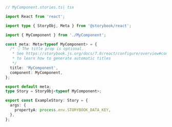 ```ts
// MyComponent.stories.ts| tsx

import React from 'react';

import type { StoryObj, Meta } from '@storybook/react';

import { MyComponent } from './MyComponent';

const meta: Meta<typeof MyComponent> = {
  /* 👇 The title prop is optional.
   * See https://storybook.js.org/docs/7.0/react/configure/overview#configure-story-loading
   * to learn how to generate automatic titles
   */
  title: 'MyComponent',
  component: MyComponent,
};

export default meta;
type Story = StoryObj<typeof MyComponent>;

export const ExampleStory: Story = {
  args: {
    propertyA: process.env.STORYBOOK_DATA_KEY,
  },
};
```
